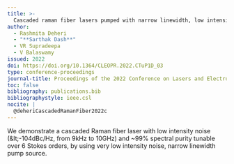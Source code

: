 ```yaml
---
title: >-
  Cascaded raman fiber lasers pumped with narrow linewidth, low intensity noise sources
author:
  - Rashmita Deheri
  - "**Sarthak Dash**"
  - VR Supradeepa
  - V Balaswamy
issued: 2022
doi: https://doi.org/10.1364/CLEOPR.2022.CTuP1D_03
type: conference-proceedings
journal-title: Proceedings of the 2022 Conference on Lasers and Electro-Optics Pacific Rim
toc: false
bibliography: publications.bib
bibliographystyle: ieee.csl
nocite: |
  @deheriCascadedRamanFiber2022c
---
```


:::{.callout-tip collapse="true" title="Citation" icon="false"}
::: {#refs}
:::
:::

:::{.callout-note collapse="false" title="Abstract"}
We demonstrate a cascaded Raman fiber laser with low intensity noise (\&lt;-104dBc/Hz, from 9kHz to 10GHz) and ~99\% spectral purity tunable over 6 Stokes orders, by using very low intensity noise, narrow linewidth pump source.
:::
